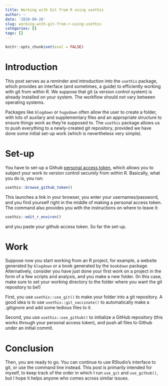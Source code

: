 ```yaml
---
title: Working with Git from R using usethis
author: ~
date: '2020-09-26'
slug: working-with-git-from-r-using-usethis
categories: []
tags: []
---
```


```r
knitr::opts_chunk$set(eval = FALSE)
```

# Introduction

This post serves as a reminder and introduction into the `usethis` package, which provides an interface (and sometimes, a guide) to efficiently working with git from within R. We suppose that git (a version control system) is already installed on your system. The workflow should not vary between operating systems. 

Packages like `blogdown` or `hugodown` often allow the user to create a folder, with lots of auxilary and supplementary files and an appropriate structure to ensure things work as they're supposed to. The `usethis` package allows us to push everything to a newly-created git repository, provided we have done some initial set-up work (which is nevertheless very simple). 

# Set-up

You have to set-up a Github [personal access token](https://docs.github.com/en/free-pro-team@latest/github/authenticating-to-github/creating-a-personal-access-token), which allows you to subject your work to version control securely from within R. Basically, what you do is, you run:

```r
usethis::browse_github_token()
```

This launches a link in your browser, you enter your usernames/password, and you find yourself right in the middle of making a personal access token. The command also provides you with the instructions on where to leave it:

```r
usethis::edit_r_environ()
```

and you paste your github access token. So far the set-up. 

# Work

Suppose now you start working from an R project, for example, a website generated by `blogdown` or a book generated by the `bookdown` package. Alternatively, consider you have just done your first work on a project in the form of a few scripts and analysis, and you make a new folder. (In this case, make sure to set your working directory to the folder where you want the git repository to be!)

First, you use `usethis::use_git()` to make your folder into a git repository. A good idea is to use `usethis::git_vaccinate()` to automatically make a .gitignore and add some tedious files to it.

Second, you use `usethis::use_github()` to initialize a GitHub repository (this works through your personal access token), and push all files to Github under an initial commit. 

# Conclusion

Then, you are ready to go. You can continue to use RStudio's interface to git, or use the command line instead. This post is primarily intended for myself, to keep track of the order in which I run `use_git` and `use_github()`, but I hope it helps anyone who comes across similar issues. 